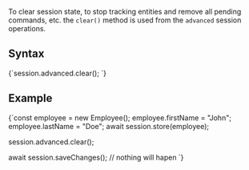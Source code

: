 
To clear session state, to stop tracking entities and remove all pending commands, etc. the `clear()` method is used from the `advanced` session operations.

## Syntax

<TabItem value="clear_1" label="clear_1">
<CodeBlock language="js">
{`session.advanced.clear();
`}
</CodeBlock>
</TabItem>

## Example

<TabItem value="clear_2" label="clear_2">
<CodeBlock language="js">
{`const employee = new Employee();
employee.firstName = "John";
employee.lastName = "Doe";
await session.store(employee);

session.advanced.clear();

await session.saveChanges(); // nothing will hapen
`}
</CodeBlock>
</TabItem>


